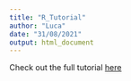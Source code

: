 ```yaml
---
title: "R_Tutorial"
author: "Luca"
date: "31/08/2021"
output: html_document
---
```


Check out the full tutorial [here](https://www.youtube.com/watch?v=iROHLA_TXQM)